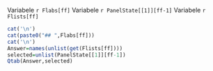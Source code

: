 
Variabele `r Flabs[ff]`
Variabele `r PanelState[[1]][ff-1]`
Variabele `r Flists[ff]`

```r
cat('\n')
cat(paste0("## ",Flabs[ff]))
cat('\n')
Answer=names(unlist(get(Flists[ff])))
selected=unlist(PanelState[[1]][ff-1])
Qtab(Answer,selected)
```